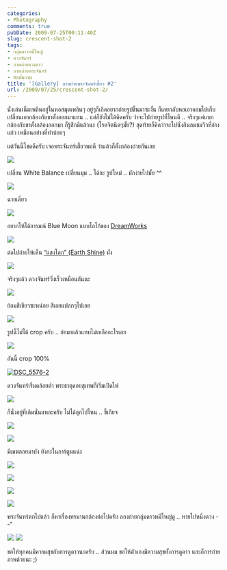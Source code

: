 ```yaml
---
categories:
- Photography
comments: true
pubDate: 2009-07-25T00:11:40Z
slug: crescent-shot-2
tags:
- กลุ่มดาวหมีใหญ่
- ดวงจันทร์
- ภาพถ่ายดวงดาว
- ภาพภ่ายพระจันทร์
- อัลบั้มภาพ
title: '[Gallery] ภาพถ่ายพระจันทร์เสี้ยว #2'
url: /2009/07/25/crescent-shot-2/
---
```


นั่งเล่นเน็ตเพลินอยู่ในหอสมุดเพลินๆ อยู่ๆก็เกิดอยากถ่ายรูปขึ้นมาซะงั้น ก็เลยกลับหอเอาคอมไปเก็บ เปลี่ยนเอากล้องกับขาตั้งออกมาแทน .. แต่ก็ยังไม่ได้คิดครับ ว่าจะไปถ่ายรูปที่ไหนดี .. จริงๆแค่แบกกล้องกับขาตั้งกล้องออกมา ก็รู้สึกดีแล้วนะ (โรคจิตนิดๆมั้ย?) สุดท้ายก็คิดว่าจะไปนั่งกินลมชมวิวที่อ่างแก้ว เหมือนอย่างที่ทำบ่อยๆ

แต่วันนี้โชคดีครับ เจอพระจันทร์เสี้ยวพอดี ว่าแล้วก็ตั้งกล้องถ่ายกันเลย

[![](https://armno.in.th/wp-content/uploads/2_1494C/DSC_5531_thumb.jpg)](https://armno.in.th/wp-content/uploads/2_1494C/DSC_5531.jpg)



เปลี่ยน White Balance เปลี่ยนมุม .. ได้ละ รูปใหม่ .. มักง่ายไปมั้ย ^^

[![](https://armno.in.th/wp-content/uploads/2_1494C/DSC_5539_thumb.jpg)](https://armno.in.th/wp-content/uploads/2_1494C/DSC_5539.jpg)

ฉายเดี่ยว

[![](https://armno.in.th/wp-content/uploads/2_1494C/DSC_5544_thumb.jpg)](https://armno.in.th/wp-content/uploads/2_1494C/DSC_5544.jpg)

อยากให้ได้อารมณ์ Blue Moon แบบโลโก้ของ [DreamWorks](http://www.dreamworksanimation.com/)

[![](https://armno.in.th/wp-content/uploads/2_1494C/DSC_5549_thumb.jpg)](https://armno.in.th/wp-content/uploads/2_1494C/DSC_5549.jpg)

ต่อไปถ่ายให้เห็น [“แสงโลก” (Earth Shine)](http://en.wikipedia.org/wiki/Planetshine) มั่ง

[![](https://armno.in.th/wp-content/uploads/2_1494C/DSC_5556_thumb.jpg)](https://armno.in.th/wp-content/uploads/2_1494C/DSC_5556.jpg)

จริงๆแล้ว ดวงจันทร์วิ่งเร็วเหมือนกันนะ

[![](https://armno.in.th/wp-content/uploads/2_1494C/DSC_5564_thumb.jpg)](https://armno.in.th/wp-content/uploads/2_1494C/DSC_5564.jpg)

ย้อมสีเขียวซะหน่อย สีเลยแปลกๆไปเลย

[![](https://armno.in.th/wp-content/uploads/2_1494C/DSC_5567_thumb.jpg)](https://armno.in.th/wp-content/uploads/2_1494C/DSC_5567.jpg)

รูปนี้ไม่ได้ crop ครับ .. ย่อมาแล้วแทบไม่เหลืออะไรเลย

[![](https://armno.in.th/wp-content/uploads/2_1494C/DSC_5576_thumb.jpg)](https://armno.in.th/wp-content/uploads/2_1494C/DSC_5576.jpg)

อันนี้ crop 100%

[![DSC_5576-2](https://armno.in.th/wp-content/uploads/2_1494C/DSC_55762_thumb.jpg)](https://armno.in.th/wp-content/uploads/2_1494C/DSC_55762.jpg)

ดวงจันทร์เริ่มคล้อยต่ำ พระธาตุดอยสุเทพก็เริ่มเปิดไฟ

[![](https://armno.in.th/wp-content/uploads/2_1494C/DSC_5580_thumb.jpg)](https://armno.in.th/wp-content/uploads/2_1494C/DSC_5580.jpg)

ก็นั่งอยู่ที่เดิมนั่นแหละครับ ไม่ได้ลุกไปไหน .. ขี้เกียจ

[![](https://armno.in.th/wp-content/uploads/2_1494C/DSC_5582_thumb.jpg)](https://armno.in.th/wp-content/uploads/2_1494C/DSC_5582.jpg)

[![](https://armno.in.th/wp-content/uploads/2_1494C/DSC_5586_thumb.jpg)](https://armno.in.th/wp-content/uploads/2_1494C/DSC_5586.jpg)

มีเมฆลอยมาบัง ยังกะในการ์ตูนแน่ะ

[![](https://armno.in.th/wp-content/uploads/2_1494C/DSC_5587_thumb.jpg)](https://armno.in.th/wp-content/uploads/2_1494C/DSC_5587.jpg)

[![](https://armno.in.th/wp-content/uploads/2_1494C/DSC_5591_thumb.jpg)](https://armno.in.th/wp-content/uploads/2_1494C/DSC_5591.jpg)

[![](https://armno.in.th/wp-content/uploads/2_1494C/DSC_5596_thumb.jpg)](https://armno.in.th/wp-content/uploads/2_1494C/DSC_5596.jpg)

[![](https://armno.in.th/wp-content/uploads/2_1494C/DSC_5599_thumb.jpg)](https://armno.in.th/wp-content/uploads/2_1494C/DSC_5599.jpg)

พระจันทร์ตกไปแล้ว ก็หาเรื่องทรมานกล้องต่อไปครับ ลองถ่ายกลุ่มดาวหมีใหญ่ดู .. หายไปหนึ่งดวง - -“

[![](https://armno.in.th/wp-content/uploads/2_1494C/DSC_5602_thumb.jpg)](https://armno.in.th/wp-content/uploads/2_1494C/DSC_5602.jpg) [![](https://armno.in.th/wp-content/uploads/2_1494C/DSC_5607_thumb.jpg)](https://armno.in.th/wp-content/uploads/2_1494C/DSC_5607.jpg)

ขอให้ทุกคนมีความสุขกับการดูดาวนะครับ .. ส่วนผม ขอให้ตัวเองมีความสุขทั้งการดูดาว และก็การถ่ายภาพด้วยนะ ;)
